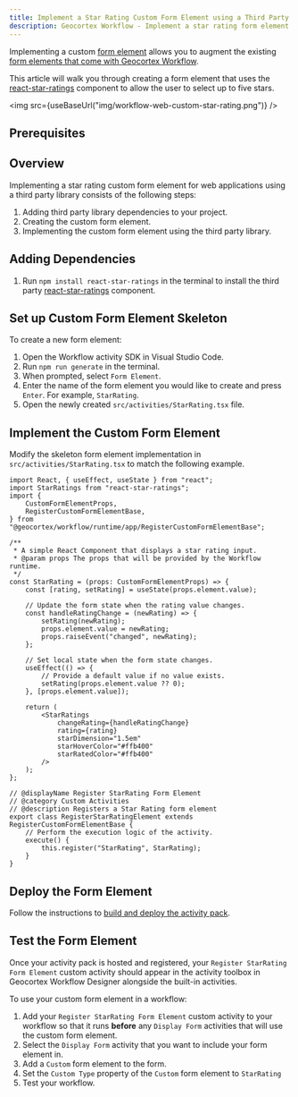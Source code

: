 ```yaml
---
title: Implement a Star Rating Custom Form Element using a Third Party Library
description: Geocortex Workflow - Implement a star rating form element for web applications using a third party library
---
```



Implementing a custom [form element](key-concepts.mdx#form-elements) allows you to augment the existing [form elements that come with Geocortex Workflow](https://docs.geocortex.com/workflow/latest/help/Default.htm#wf5/help/form-elements/auto-complete.htm%3FTocPath%3DForms%7CForm%2520Element%2520Reference%7C_____0).

This article will walk you through creating a form element that uses the [react-star-ratings](https://github.com/ekeric13/react-star-ratings) component to allow the user to select up to five stars.

<img src={useBaseUrl("img/workflow-web-custom-star-rating.png")} />

## Prerequisites

<WebPrereqs />

## Overview

Implementing a star rating custom form element for web applications using a third party library consists of the following steps:

1. Adding third party library dependencies to your project.
1. Creating the custom form element.
1. Implementing the custom form element using the third party library.

## Adding Dependencies

1. Run `npm install react-star-ratings` in the terminal to install the third party [react-star-ratings](https://github.com/ekeric13/react-star-ratings) component.

## Set up Custom Form Element Skeleton

To create a new form element:

1. Open the Workflow activity SDK in Visual Studio Code.
1. Run `npm run generate` in the terminal.
1. When prompted, select `Form Element`.
1. Enter the name of the form element you would like to create and press `Enter`. For example, `StarRating`.
1. Open the newly created `src/activities/StarRating.tsx` file.

## Implement the Custom Form Element

Modify the skeleton form element implementation in `src/activities/StarRating.tsx` to match the following example.

```tsx title="src/activities/StarRating.tsx"
import React, { useEffect, useState } from "react";
import StarRatings from "react-star-ratings";
import {
    CustomFormElementProps,
    RegisterCustomFormElementBase,
} from "@geocortex/workflow/runtime/app/RegisterCustomFormElementBase";

/**
 * A simple React Component that displays a star rating input.
 * @param props The props that will be provided by the Workflow runtime.
 */
const StarRating = (props: CustomFormElementProps) => {
    const [rating, setRating] = useState(props.element.value);

    // Update the form state when the rating value changes.
    const handleRatingChange = (newRating) => {
        setRating(newRating);
        props.element.value = newRating;
        props.raiseEvent("changed", newRating);
    };

    // Set local state when the form state changes.
    useEffect(() => {
        // Provide a default value if no value exists.
        setRating(props.element.value ?? 0);
    }, [props.element.value]);

    return (
        <StarRatings
            changeRating={handleRatingChange}
            rating={rating}
            starDimension="1.5em"
            starHoverColor="#ffb400"
            starRatedColor="#ffb400"
        />
    );
};

// @displayName Register StarRating Form Element
// @category Custom Activities
// @description Registers a Star Rating form element
export class RegisterStarRatingElement extends RegisterCustomFormElementBase {
    // Perform the execution logic of the activity.
    execute() {
        this.register("StarRating", StarRating);
    }
}
```

## Deploy the Form Element

Follow the instructions to [build and deploy the activity pack](sdk-web-overview.mdx#deployment).

## Test the Form Element

Once your activity pack is hosted and registered, your `Register StarRating Form Element` custom activity should appear in the activity toolbox in Geocortex Workflow Designer alongside the built-in activities.

To use your custom form element in a workflow:

1. Add your `Register StarRating Form Element` custom activity to your workflow so that it runs **before** any `Display Form` activities that will use the custom form element.
1. Select the `Display Form` activity that you want to include your form element in.
1. Add a `Custom` form element to the form.
1. Set the `Custom Type` property of the `Custom` form element to `StarRating`
1. Test your workflow.
